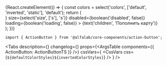 

<Meta title='Components/Actions/ActionButton' component={ActionButton} id='ActionButton' />

<!-- Canvas -->

<Story name='ActionButton'>
    {React.createElement(() => {
        const colors = select('colors', ['default', 'inverted', 'static'], 'default');
        return (
            <div
                style={{
                    backgroundColor:
                        colors === 'inverted'
                            ? 'var(--color-light-bg-primary-inverted)'
                            : 'transparent',
                    padding: '8px',
                    position: 'absolute',
                    top: 0,
                    left: 0,
                    right: 0,
                    bottom: 0,
                }}
            >
                <ActionButton
                    colors={colors}
                    view={select('view', ['primary', 'secondary'], 'primary')}
                    href={text('href', '')}
                    icon={<StarLineMIcon />}
                    size={select('size', ['s'], 's')}
                    disabled={boolean('disabled', false)}
                    loading={boolean('loading', false)}
                >
                    {text('children', 'Пополнить карту')}
                </ActionButton>
            </div>
        );
    })}
</Story>

<!-- Docs -->

<ComponentHeader
    name='ActionButton'
    version={version}
    package='@alfalab/core-components/action-button'
/>

```tsx
import { ActionButton } from '@alfalab/core-components/action-button';
```

<Tabs
    description={<Description />}
    changelog={<Changelog />}
    props={<ArgsTable components={{ ActionButton: ActionButtonTS }} />}
    cssVars={
        <CssVars
            css={`
                ${defaultColorStyles}${invertedColorStyles}
            `}
        />
    }
/>
